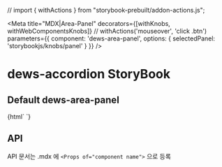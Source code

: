 // import { withActions } from "storybook-prebuilt/addon-actions.js";

<Meta
  title="MDX|Area-Panel"
  decorators={[withKnobs, withWebComponentsKnobs]} // withActions('mouseover', 'click .btn')
  parameters={{ component: 'dews-area-panel', options: { selectedPanel: 'storybookjs/knobs/panel' } }}
/>

<!-- 아래는 Doc 부분 -->
# dews-accordion StoryBook

## Default dews-area-panel
<Preview>
  <Story name="dews-area-panel" height="100px">
    {html`
<dews-box id="box1" title="box1">
    <dews-container></dews-container>
</dews-box>
<dews-area-panel id='panel1'>
  <area-item id='item1' col="4">
    <dews-box id="box2" title="box2"></dews-box>
  </area-item>
  <area-item id='item2' col="8">
    <dews-area-panel>
      <area-item col="6">
        <dews-box id="box3" title="box3">
            <dews-container></dews-container>
        </dews-box>
      </area-item>
      <area-item col="6">
        <dews-box id="box4" title="box4"></dews-box>
      </area-item>
    </dews-area-panel>
  </area-item>
</dews-area-panel>
<dews-box id="box5" title="box5"></dews-box>
    `}
  </Story>
</Preview>




## API

API 문서는 .mdx 에 `<Props of="component name">` 으로 등록

<Props of="dews-area-panel" />
